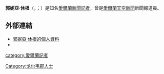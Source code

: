 {{Expand language|1=en|time=2022-06-11T14:05:25+00:00}}
'''郭妮亞·休根'''（{{lang-ga|Gráinne Seoige}}，{{IPA-ga|ˈɡɾˠaːnʲə ˈʃoːɟə}}；{{bd|1973年|11月5日||}}）是知名[[愛爾蘭共和國|愛爾蘭]][[新聞記者|新聞記者]]，曾是[[愛爾蘭天空新聞|愛爾蘭天空新聞]]新聞報道員。

==外部連結==
* [http://www.rte.ie/tv/seoigeandoshea/grainne.html 郭妮亞·休根的個人資料]{{Wayback|url=http://www.rte.ie/tv/seoigeandoshea/grainne.html |date=20080117170232 }}
* {{imdb name|id=1482294|name=Gráinne Seoige}}

{{DEFAULTSORT:Seoige}}
[[category:愛爾蘭記者|category:愛爾蘭記者]]
[[Category:戈尔韦郡人士|Category:戈尔韦郡人士]]
{{Ireland-bio-stub}}